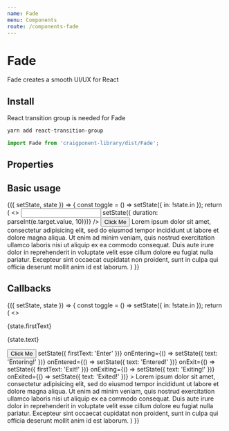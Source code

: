 ```yaml
---
name: Fade
menu: Components
route: /components-fade
---
```



# Fade

Fade creates a smooth UI/UX for React

## Install

React transition group is needed for Fade

```bash
yarn add react-transition-group
```

```javascript
import Fade from 'craigponent-library/dist/Fade';
```


## Properties

<Props of={Fade} />

## Basic usage

<Playground>
  <Component
    initialState={{
      in: true,
      duration: 150
    }}
  >
    {({ setState, state }) => {
      const toggle = () => setState({ in: !state.in });
      return (
        <>
          <Row>
            <Input
              label="Duration"
              value={state.duration}
              type="number"
              onChange={(e) => setState({ duration: parseInt(e.target.value, 10)})}
            />
          </Row>
          <Button size="md" onClick={toggle}>Click Me</Button>
          <Fade in={state.in} duration={state.duration}>
            Lorem ipsum dolor sit amet, consectetur adipisicing elit, sed do eiusmod tempor incididunt ut labore et dolore magna aliqua. Ut enim ad minim veniam, quis nostrud exercitation ullamco laboris nisi ut aliquip ex ea commodo consequat. Duis aute irure dolor in reprehenderit in voluptate velit esse cillum dolore eu fugiat nulla pariatur. Excepteur sint occaecat cupidatat non proident, sunt in culpa qui officia deserunt mollit anim id est laborum.
          </Fade>
        </>
      )
    }}
  </Component>
</Playground>

## Callbacks

<Playground>
  <Component
    initialState={{
      in: true,
      firstText: '',
      text: '',
    }}
  >
    {({ setState, state }) => {
      const toggle = () => setState({ in: !state.in });
      return (
        <>
          <p>{state.firstText}</p>
          <p>{state.text}</p>
          <Button size="md" onClick={toggle}>Click Me</Button>
          <Fade
            in={state.in}
            duration={1000}
            onEnter={() => setState({ firstText: 'Enter' })}
            onEntering={() => setState({ text: 'Entering!' })}
            onEntered={() => setState({ text: 'Entered!' })}
            onExit={() => setState({ firstText: 'Exit!' })}
            onExiting={() => setState({ text: 'Exiting!' })}
            onExited={() => setState({ text: 'Exited!' })}
          >
            Lorem ipsum dolor sit amet, consectetur adipisicing elit, sed do eiusmod tempor incididunt ut labore et dolore magna aliqua. Ut enim ad minim veniam, quis nostrud exercitation ullamco laboris nisi ut aliquip ex ea commodo consequat. Duis aute irure dolor in reprehenderit in voluptate velit esse cillum dolore eu fugiat nulla pariatur. Excepteur sint occaecat cupidatat non proident, sunt in culpa qui officia deserunt mollit anim id est laborum.
          </Fade>
        </>
      )
    }}
  </Component>
</Playground>
